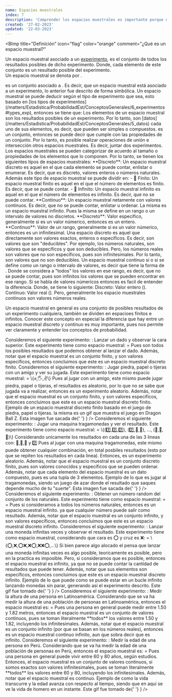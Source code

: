 ```yaml
---
name: Espacios muestrales
index: 7
description: 'Comprender los espacios muestrales es importante porque nos permite calcular la probabilidad de que un evento determinado ocurra. La probabilidad se define como el número de resultados favorables dividido por el número total de posibles resultados en el espacio muestral. Por lo tanto, si conocemos el espacio muestral y los eventos de interés, podemos calcular la probabilidad de que ocurra cada evento.'
created: '27-02-2023'
updated: '22-03-2023'
---
```


<BImp
  title="Definición"
  icon="flag"
  color="orange"
  comment="¿Qué es un espacio muestral?"
>
  Un espacio muestral asociado a un
  [experimento](/matters/Estadistica/ProbabilidadEst/ConceptosGenerales/6_experimentos),
  es el conjunto de todos los resultados posibles de dicho experimento. Donde,
  cada elemento de este conjunto es un resultado posible del experimento. <br />
  Un espacio muestral se denota por <Ltx txt="\mathcal{S}" />.
</BImp>

<BComment type="note">
  <Ltx txt="\mathcal{S}" /> es un conjunto asociado a <Ltx txt="\mathcal{E}" />.
  Es decir, que un espacio muestral está asociado a un experimento, lo anterior
  fue descrito de forma simbólica.
</BComment>
<BComment type="alert">
  Un espacio muestral se puede deducir según el tipo de experimento que sea,
  esto basado en [los tipos de
  experimentos](/matters/Estadistica/ProbabilidadEst/ConceptosGenerales/6_experimentos#types_exp),
  entonces se tiene que:
</BComment>
<BComment type="alert">
  Los elementos de un espacio muestral son los resultados posibles de un
  experimento. Por lo tanto, son
  [datos](/matters/Estadistica/ProbabilidadEst/ConceptosGenerales/5_datos) cada
  uno de sus elementos, es decir, que pueden ser simples o compuestos.
</BComment>
<BComment type="warn">
  <Ltx txt="\mathcal{S}" /> es un conjunto, entonces se puede decir que cumple
  con las propiedades de un conjunto. Por lo tanto, es posible realizar
  operaciones de unión e intersección otros espacios muestrales. Es decir,
  juntar dos experimentos.
</BComment>

<BImp title="Tipos de espacios muestrales" icon="at" color="purple" id='type-esp-muestral'>
  Los espacios muestrales se pueden categorizar de acuerdo al tamaño o
  propiedades de los elementos que lo componen. Por lo tanto, se tienen los
  siguientes tipos de espacios muestrales:
  <Balph>
    **Discreto**: Un espacio muestral discreto es aquel en el que cada elemento
    se puede contar, enlistar o enumerar. Es decir, que es discreto, valores
    enteros o números naturales. Además este tipo de espacio muestral se puede
    dividir en:
    - 🔻 Finito: Un espacio muestral finito es aquel en el que el
    número de elementos es finito. Es decir, que se puede contar.
    - 🔻 Infinito:
    Un espacio muestral infinito es aquel en el que el número de elementos es
    infinito. Es decir, que no se puede contar.
  </Balph>
  <Balph>
    **Continuo**: Un espacio muestral netamente con valores continuos. Es decir,
    que no se puede contar, enlistar u ordenar. La misma es un espacio muestral
    infinito. Pues la misma se define en un rango o un intervalo de valores no
    discretos.
  </Balph>

</BImp>

<BComment>
  <Balph>
    **Discreto**: Valor específico, generalmente si es un valor númerico, entonces es un
    entero.
  </Balph>
  <Balph>
    **Continuo**: Valor de un rango, generalmente si es un valor númerico, entonces es un
    infinitesimal.
  </Balph>
</BComment>
<BComment type="note">
  Una espacio discreto es aquel que directamente son valores exactos, enteros o
  específicos. Es decir, son valores que son "deducibles". Por ejemplo, los
  números naturales, son valores que se específicos y que son deducibles. Pero,
  los números reales son valores que no son específicos, pues son
  infinitesimales. Por lo tanto, son valores que no son deducibles.
</BComment>
<BComment type="warn">
  Un espacio muestral continuo si o si se define como un rango o intervalo de
  valores, es decir que tiene la forma de
  <Ltx txt="\mathcal{S}=\{x:a\leq x \leq b\}" />. Donde se considera a "todos"
  los valores en ese rango, es decir, que no se puede contar, pues son infinitos
  los valores que se pueden encontrar en ese rango.
</BComment>
<BComment type="alert">
  Si se habla de valores númericos entonces es facil de entender la diferencia.
  Donde, se tiene lo siguiente:
  <Balph>
    Discreto: Valor entero (<Ltx txt="\mathbb{Z}" />).
  </Balph>
  <Balph>
    Continuo: Valor real (<Ltx txt="\mathbb{R}" />).
  </Balph>
  Pero, generalmente los espacio muestrales continuos son valores números reales.

</BComment>

Un espacio muestral en general es una conjunto de posibles resultados de un experimento
cualquiera, también se dividen en espacioes finitos e infinitos. Conocer este concepto
en especial la diferencia que hay entre un espacio muestral discreto y continuo es muy
importante, pues nos permite ver claramente y entender los conceptos de probabilidad.

<BChord title="Ejemplo de espacio muestral 🎲" top open>
  Consideremos el siguiente experimento:
  <Balph>
    <Ltx txt="\mathcal{E}" />: Lanzar un dado y observar la cara superior.
  </Balph>
  Este experimento tiene como espacio muestral:
  <Balph>
    <Ltx txt="\mathcal{S}" />= <Ltx txt="\{1,2,3,4,5,6\}" />
  </Balph>
  Pues son todos los posibles resultados que podemos obtener al lanzar el dado.
  Además, notar que el espacio muestral es un conjunto finito, y son valores
  específicos, entonces concluimos que este es un espacio muestral discreto
  finito.
</BChord>
<BChord title='Pieda, papel o tijeras ✊🖐✌' color='yellow'>
  Consideremos el siguiente experimento:
  <Balph>
    <Ltx txt="\mathcal{E}" />: Jugar piedra, papel o tijeras con un amigo y ver su jugada.
  </Balph>
  Este experimento tiene como espacio muestral:
  <Balph>
    <Ltx txt="\mathcal{S}" />=  \{✊,🖐,✌\}
  </Balph>
  Pues al jugar con un amigo, este mismo puede jugar piedra, papel o tijeras, el resultados
  es aleatorio, por lo que no se sabe que jugada va a realizar, entonces es un experimento
  aleatorio. Además, notar que el espacio muestral es un conjunto finito, y son valores
  específicos, entonces concluimos que este es un espacio muestral discreto finito.
  <ImgAbs
    title="Pidra papel o tijeras Z!!!"
    src="https://www.sopitas.com/wp-content/uploads/2016/12/piedra-papel-tijera.gif"
    content={
      <>
        Ejemplo de un espacio muestral discreto finito basado en el juego de
        piedra, papel o tijeras. la misma es un gif que muestra el juego en Dragon
        Ball Z. Esta imagen fue sacada de{' '}
        <Lnk
          url="https://www.sopitas.com/mientras-tanto/piedra-papel-tijeras-japon/"
          txt="Sopitas"
          style="link-primary"
        />
      </>
    }
  />
</BChord>
<BChord title='¿Dinero fácil? 🎰' color='yellow'>
  Consideremos el siguiente experimento:
  <Balph>
    <Ltx txt="\mathcal{E}" />: Jugar una maquina tragamonedas y ver el resultado.
  </Balph>
  Este experimento tiene como espacio muestral:
  <Balph>
    <Ltx txt='\mathcal{S}'/> = \{(7️⃣,7️⃣,7️⃣), (7️⃣,🔔,🍒), ..., (🍒,🔔,🍊)\}
  </Balph>
  Considerando unicamente los resultados en cada una de las 3 lineas con: 🍒,🔔,🍊 y 7️⃣
  Pues al jugar con una maquina tragamonedas, este mismo puede obtener cualquier combinación,
  en total <Ltx txt='4^3=64'/> posbiles resultados (esto por que se repiten los resultados en cada linea).
  Entonces, es un experimento aleatorio. Además, notar que el espacio muestral es un conjunto discreto finito,
  pues son valores conocidos y específicos que se pueden ordenar. Además, notar que cada elemento del espacio
  muestral es un dato compuesto, pues es una tupla de 3 elementos.
  <ImgAbs
    title="Conocido como el traga perras"
    src="https://www.laguiadelvaron.com/wp-content/uploads/2022/11/marge-apuestas.gif"
    content={
      <>
        Ejemplo de lo que es jugar al tragamonedas, siendo un juego de azar donde
        el resultado que saques depende mucho de tu "suerte". Esta imagen fue sacada de{' '}
        <Lnk
          url="https://www.laguiadelvaron.com/mujeres/mujer-gano-loteria-dos-veces-perdio/"
          txt="La guia del varon"
          style="link-primary"
        />
      </>
    }
  />
</BChord>
<BChord title="Un número random 💫">
  Consideremos el siguiente experimento:
  <Balph>
    <Ltx txt="\mathcal{E}" />: Obtener un número random del conjunto de los
    naturales.
  </Balph>
  Este experimento tiene como espacio muestral:
  <Balph>
    <Ltx txt="\mathcal{S}" />= <Ltx txt="\mathbb{N}" /> = <Ltx txt="\{1,2,3,4,5,...\infty\}" />
  </Balph>
  Pues si consideramos a todos los números naturales, entonces es un espacio
  muestral infinito. ya que cualquier número puede salir como resultado. Además,
  notar que el espacio muestral es un conjunto infinito, y son valores
  específicos, entonces concluimos que este es un espacio muestral discreto
  infinito.
</BChord>
<BChord title="Toda la vida para esto ❤🟠" color='yellow'>
  Consideremos el siguiente experimento:
  <Balph>
    <Ltx txt="\mathcal{E}" />: Lanzar una moneda infinitas veces y observar el
    resultado.
  </Balph>
  Este experimento tiene como espacio muestral, considerando que cara es ⭕ y cruz es ❌:
  <Balph>
    <Ltx txt="\mathcal{S}" /> = \{⭕,❌,⭕❌,❌⭕,❌❌⭕,...\}
  </Balph>
  Si bien parece algo alocado el pensa que lanzar una moneda infinitas veces
  es algo posible, teoricamente es posible, pero en la practica es imposible. Pero,
  si consideramos que es posible, entonces el espacio muestral es infinito, ya que
  no se puede contar la cantidad de resultados que puede tener. Además, notar que
  sus elementos son específicos, entonces concluimos que este es un espacio
  muestral discreto infinito.
  <ImgAbs
    title="Monedas infinitas"
    src="https://usagif.com/wp-content/uploads/gifs/coin-flip-20.gif"
    content={
      <>
        Ejemplo de lo que puede como se puede estar en un bucle infinito lanzando monedas
        sin parar, generando así el experimento descrito. Este gif fue tomado de{' '}
        <Lnk
          url="https://usagif.com/es/gifs-de-una-moneda-lanzada/"
          txt="UsaGif"
          style="link-primary"
        />
      </>
    }
  />
</BChord>
<BChord title='¿Cuánto mides? 😏' color='red'>
  Consideremos el siguiente experimento:
  <Balph>
    <Ltx txt="\mathcal{E}" />: Medir la altura de una persona en Latinoamérica.
  </Balph>
  Considerando que se va ha medir la altura de una población de personas en
  Latinoamérica, entonces el espacio muestral es:
  <Balph>
    <Ltx txt="\mathcal{S}" /> = <Ltx txt='\{h: 1.50 \leq h \leq 1.82\}'/>
  </Balph>
  Pues una persona en general puede medir entre 1.50 y 1.82 metros, entonces el
  espacio muestral es un conjunto de valores continuos, pues se toman literalmente
  **todos** los valores entre 1.50 y 1.82, incluyendo los infinitesimales. Además,
  notar que el espacio muestral es un conjunto infinito (por que se basan en los números reales),
  entonces es un espacio muestral continuo infinito, aun que sobra decir que es
  infinito.
</BChord>
<BChord title='¿Cuánto tiempo crees que viviras? 👴' color='yellow'>
  Consideremos el siguiente experimento:
  <Balph>
    <Ltx txt="\mathcal{E}" />: Medir la edad de una persona en Perú.
  </Balph>
  Considerando que se va ha medir la edad de una población de personas en Perú,
  entonces el espacio muestral es:
  <Balph>
    <Ltx txt="\mathcal{S}" /> = <Ltx txt='\{x: 60 \leq x \leq 80\}'/>
  </Balph>
  Pues una persona en general puede vivir entre 60 y 80 años, según estudios. Entonces,
  el espacio muestral es un conjunto de valores continuos, si somos exactos son
  valores infinitesimales, pues se toman literalmente **todos** los valores entre
  60 y 80, incluyendo los infinitesimales. Además, notar que el espacio muestral
  es continuo.
  <ImgAbs
    title="La vida transcurre en un instante"
    src="https://gickr.com/results4/anim_c137ef30-3df6-6744-81b1-e0c6e4e45b9d.gif"
    content={
      <>
        Ejemplo de como la vida transcurre y la edad avanza con respecto al tiempo,
        siendo que en aquí se ve la vida de homero en un instante. Este gif fue tomado de{' '}
        <Lnk
          url="https://www.vayagif.com/194811/la-historia-de-homer-todavia-mas-resumida"
          txt="VayaGif"
          style="link-primary"
        />
      </>
    }
  />
</BChord>
